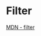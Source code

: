 # Filter

[MDN - filter](https://developer.mozilla.org/en-US/docs/Web/JavaScript/Reference/Global_Objects/Array/filter)
